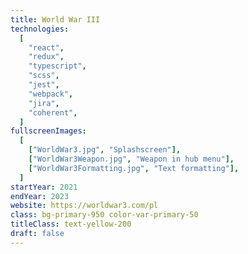 ```yaml
---
title: World War III
technologies:
  [
    "react",
    "redux",
    "typescript",
    "scss",
    "jest",
    "webpack",
    "jira",
    "coherent",
  ]
fullscreenImages:
  [
    ["WorldWar3.jpg", "Splashscreen"],
    ["WorldWar3Weapon.jpg", "Weapon in hub menu"],
    ["WorldWar3Formatting.jpg", "Text formatting"],
  ]
startYear: 2021
endYear: 2023
website: https://worldwar3.com/pl
class: bg-primary-950 color-var-primary-50
titleClass: text-yellow-200
draft: false
---
```



<AppearingLine class="text-subtitle-3 text-yellow-200 solid-text-shadow" text="Interfejs do gry typu First Person Shooter"/>
<p>
	<AppearingLine as="span" text="Zaprojektowany, aby być " />
	<AppearingLine as="strong" class="text-yellow-200" text="interaktywnym " />
	<AppearingLine
		as="span"
		text="przy zachowaniu jak największej optymalizacji. "
	/>
</p>
<p>
	<AppearingLine as="span" text="Oprócz " />
	<AppearingLine as="strong" text="widoków, " />
	<AppearingLine as="span" text="wdrożone zostały funkcje takie jak " />
	<AppearingLine
		as="strong"
		class="text-yellow-200"
		text="formatowanie tekstu, wsparcie dla tekstu arabskiego, niestandardowy system CMS "
	/>
	<AppearingLine as="span" text="i wiele innych!" />
</p>